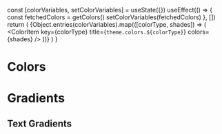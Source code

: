 
  const [colorVariables, setColorVariables] = useState({})
  useEffect(() => {
    const fetchedColors = getColors()
    setColorVariables(fetchedColors)
  }, [])
  return (
    <ColorPalette>
      {Object.entries(colorVariables).map(([colorType, shades]) => (
        <ColorItem key={colorType} title={`theme.colors.${colorType}`} colors={shades} />
      ))}
    </ColorPalette>
  )
}

<Meta title="Tokens/Colors" />

# Colors

<AllColors />

# Gradients

<ColorPalette>
  <ColorItem
    title="Green to Light"
    colors={{
      '.btg-gradient-green':
        'linear-gradient(147deg, var(--btg-color-brand-green), var(--btg-color-brand-light))',
    }}
  />
  <ColorItem
    title="Pink to Light"
    colors={{
      '.btg-gradient-pink':
        'linear-gradient(147deg, var(--btg-color-brand-pink), var(--btg-color-brand-light))',
    }}
  />
  <ColorItem
    title="Yellow to Light"
    colors={{
      '.btg-gradient-yellow':
        'linear-gradient(147deg, var(--btg-color-brand-yellow), var(--btg-color-brand-light))',
    }}
  />
</ColorPalette>

<ColorPalette>
  <ColorItem
    title="Primary to Accent Gradient"
    colors={[
      'linear-gradient(139deg, var(--btg-color-primary-500) 5%, var(--btg-color-accent-400) 45%, var(--btg-color-highlight-300) 85%)',
    ]}
  />
  <ColorItem
    title="Neutral to Primary Gradient"
    colors={[
      'linear-gradient(139deg, var(--btg-color-neutral-500) 5%, var(--btg-color-primary-400) 45%, var(--btg-color-highlight-500) 85%)',
    ]}
  />
  <ColorItem
    title="Accent to Highlight Gradient"
    colors={[
      'linear-gradient(139deg, var(--btg-color-accent-500) 5%, var(--btg-color-highlight-400) 45%, var(--btg-color-primary-300) 85%)',
    ]}
  />
  <ColorItem
    title="Brand Dark to Yellow Gradient"
    colors={[
      'linear-gradient(139deg, var(--btg-color-brand-dark) 5%, var(--btg-color-brand-yellow) 45%, var(--btg-color-brand-pink) 85%)',
    ]}
  />
  <ColorItem
    title="Grey to Green Gradient"
    colors={[
      'linear-gradient(139deg, var(--btg-color-grey-500) 5%, var(--btg-color-brand-green) 45%, var(--btg-color-brand-light) 85%)',
    ]}
  />
</ColorPalette>

## Text Gradients

<ColorPalette>
  <ColorItem
    title="Text Gradient - Primary to Accent"
    colors={[
      'linear-gradient(139deg, var(--btg-color-primary-500) 5%, var(--btg-color-accent-400) 45%, var(--btg-color-highlight-300) 85%)',
    ]}
  />
  <ColorItem
    title="Text Gradient - Neutral to Primary"
    colors={[
      'linear-gradient(139deg, var(--btg-color-neutral-500) 5%, var(--btg-color-primary-400) 45%, var(--btg-color-highlight-500) 85%)',
    ]}
  />
  <ColorItem
    title="Text Gradient - Accent to Highlight"
    colors={[
      'linear-gradient(139deg, var(--btg-color-accent-500) 5%, var(--btg-color-highlight-400) 45%, var(--btg-color-primary-300) 85%)',
    ]}
  />
</ColorPalette>
